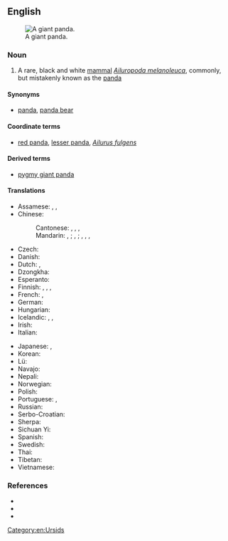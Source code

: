 ==English==
[[Image:Panda.jpg|thumb|A giant panda.]]

===Noun===
{{en-noun}}

# A rare, black and white [[mammal]] ''[[Ailuropoda melanoleuca]]'', commonly, but mistakenly known as the [[panda]]

====Synonyms====
* {{sense|mammal}} [[panda]], [[panda bear]]

====Coordinate terms====
* {{sense|mammal}} [[red panda]], [[lesser panda]], ''[[Ailurus fulgens]]''

====Derived terms====
* [[pygmy giant panda]]

====Translations====
{{trans-top|mammal}}
* Assamese: {{t|as|বৰ পাণ্ডা}}, {{t|as|ডাঙৰ পাণ্ডা}}, {{t|as|পাণ্ডা ভালুক}}
* Chinese:
*: Cantonese: {{t|yue|熊貓|sc=Hani}}, {{t|yue|熊猫|tr=hung4 maau1|sc=Hani}}, {{t|yue|大熊貓|sc=Hani}}, {{t|yue|大熊猫|tr=daai6 hung4 maau1|sc=Hani}}
*: Mandarin: {{t+|cmn|熊貓|sc=Hani}}, {{t+|cmn|熊猫|tr=xióngmāo|sc=Hani}}; {{t+|cmn|大熊貓|sc=Hani}}, {{t+|cmn|大熊猫|tr=dàxióngmāo|sc=Hani}}; {{t+|cmn|貓熊|sc=Hani}}, {{t+|cmn|猫熊|tr=māoxióng|sc=Hani}}, {{t+|cmn|大貓熊|sc=Hani}}, {{t+|cmn|大猫熊|tr=dàmāoxióng|sc=Hani}}
* Czech: {{t|cs|panda velká|f}}
* Danish: {{t+|da|panda|m}}
* Dutch: {{t+|nl|panda|m}}, {{t+|nl|pandabeer|m}}
* Dzongkha: {{t-needed|dz}}
* Esperanto: {{t|eo|granda pando}}
* Finnish: {{t+|fi|isopanda}}, {{t+|fi|jättiläispanda}}, {{t+|fi|panda}}, {{t+|fi|pandakarhu}}
* French: {{t|fr|ours panda|m}}, {{t+|fr|panda géant|m}}
* German: {{t+|de|Panda}}
* Hungarian: {{t|hu|óriáspanda}}
* Icelandic: {{t|is|panda|f}}, {{t|is|pandabjörn|m}}, {{t|is|pandabirna|f}}
* Irish: {{t|ga|ollphanda|m}}
* Italian: {{t|it|panda gigante|m}}
{{trans-mid}}
* Japanese: {{t+|ja|ジャイアントパンダ|tr=jaiantopanda}}, {{t+|ja|大熊猫|tr=ōkumaneko|sc=Jpan}}
* Korean: {{t+|ko|판다}}
* Lü: {{t-needed|khb}}
* Navajo: {{t|nv|shash łizhin dóó łigaígíí}}
* Nepali: {{t-needed|ne}}
* Norwegian: {{t+|no|panda|m}}
* Polish: {{t|pl|panda wielka|f}}
* Portuguese: {{t+|pt|panda|m}}, {{t|pt|panda-gigante|m}}
* Russian: {{t+|ru|па́нда|f}}
* Serbo-Croatian: {{t+|sh|panda|f}}
* Sherpa: {{t-needed|xsr}}
* Sichuan Yi: {{t|ii|ꊉꏲ}}
* Spanish: {{t|es|panda|m}}
* Swedish: {{t+|sv|panda|c}}
* Thai: {{t+|th|หมีแพนด้า|tr=mi-pan-da}}
* Tibetan: {{t|bo|དོམ་ཁྲ}}
* Vietnamese: {{t|vi|gấu trúc lớn}}
{{trans-bottom}}

===References===
* {{pedia}}
* {{specieslite|Ailuropoda melanoleuca|i=1}}
* {{comcatlite|Ailuropoda melanoleuca|i=1}}

[[Category:en:Ursids]]